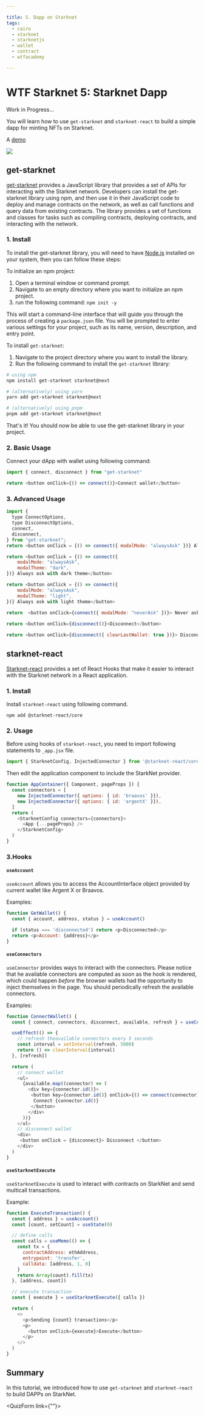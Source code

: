 ```yaml
---

title: 5. Dapp on Starknet
tags:
  - cairo
  - starknet
  - starknetjs
  - wallet
  - contract
  - wtfacademy

---
```



<QuizProgress courseId={CourseId} lessonId={Lesson_5}></QuizProgress>

# WTF Starknet 5: Starknet Dapp

Work in Progress... 

You will learn how to use `get-starknet` and `starknet-react` to build a simple dapp for minting NFTs on Starknet. 

A [demo](https://starknetfinal.kongtaoxing.repl.co/)

![](img/5-1.png)

## get-starknet

[get-starknet](https://github.com/starknet-io/get-starknet) provides a JavaScript library that provides a set of APIs for interacting with the Starknet network. Developers can install the get-starknet library using npm, and then use it in their JavaScript code to deploy and manage contracts on the network, as well as call functions and query data from existing contracts. The library provides a set of functions and classes for tasks such as compiling contracts, deploying contracts, and interacting with the network.


### 1. Install

To install the get-starknet library, you will need to have [Node.js](https://nodejs.org/en/download/) installed on your system, then you can follow these steps:

To initialize an npm project:

1. Open a terminal window or command prompt.
2. Navigate to an empty directory where you want to initialize an npm project.
3. run the following command: `npm init -y`

This will start a command-line interface that will guide you through the process of creating a `package.json` file. You will be prompted to enter various settings for your project, such as its name, version, description, and entry point.

To install `get-starknet`:

1. Navigate to the project directory where you want to install the library.
2. Run the following command to install the `get-starknet` library:

```bash
# using npm
npm install get-starknet starknet@next

# (alternatively) using yarn
yarn add get-starknet starknet@next

# (alternatively) using pnpm
pnpm add get-starknet starknet@next
```

That's it! You should now be able to use the get-starknet library in your project.

### 2. Basic Usage

Connect your dApp with wallet using following command:

```javascript
import { connect, disconnect } from "get-starknet"

return <button onClick={() => connect()}>Connect wallet</button>
```

### 3. Advanced Usage

```javascript
import {
  type ConnectOptions,
  type DisconnectOptions,
  connect,
  disconnect,
} from "get-starknet";
return <button onClick = {() => connect({ modalMode: "alwaysAsk" })} Always ask </button>

return <button onClick = {() => connect({ 
    modalMode: "alwaysAsk",
	modalTheme: "dark",
})} Always ask with dark theme</button>

return <button onClick = {() => connect({ 
    modalMode: "alwaysAsk",
	modalTheme: "light",
})} Always ask with light theme</button>

return  <button onClick={connect({ modalMode: "neverAsk" })}> Never ask </button>
 
return <button onClick={disconnect()}>Disconnect</button>

return <button onClick={disconnect({ clearLastWallet: true })}> Disconnect and reset </button>
```


## starknet-react

[Starknet-react](https://github.com/apibara/starknet-react) provides a set of React Hooks that make it easier to interact with the Starknet network in a React application.


### 1. Install

Install `starknet-react` using following command.

`npm add @starknet-react/core`


### 2. Usage

Before using hooks of `starknet-react`, you need to import following statements to `_app.jsx` file.

```javascript
import { StarknetConfig, InjectedConnector } from '@starknet-react/core'
```

Then edit the application component to include the StarkNet provider.
```javascript
function AppContainer({ Component, pageProps }) {
  const connectors = [
    new InjectedConnector({ options: { id: 'braavos' }}),
    new InjectedConnector({ options: { id: 'argentX' }}),
  ]
  return (
    <StarknetConfig connectors={connectors}>
      <App {...pageProps} />
    </StarknetConfig>
  )
}
```

### 3.Hooks

#### `useAccount`

`useAccount` allows you to access the AccountInterface object provided by current wallet like Argent X or Braavos.

Examples:

```javascript
function GetWallet() {
  const { account, address, status } = useAccount()

  if (status === 'disconnected') return <p>Disconnected</p>
  return <p>Account: {address}</p>
}
```

#### `useConnectors`

`useConnector` provides ways to interact with the connectors. Please notice that he available connectors are computed as soon as the hook is rendered, which could happen *before* the browser wallets had the opportunity to inject themselves in the page. You should periodically refresh the available connectors.

Examples:

```javascript
function ConnectWallet() {
  const { connect, connectors, disconnect, available, refresh } = useConnectors()

  useEffect(() => {
    // refresh theavailable connectors every 5 seconds
    const interval = setInterval(refresh, 5000)
    return () => clearInterval(interval)
  }, [refresh])

  return (
    // connect wallet
    <ul>
      {available.map((connector) => (
        <div key={connector.id()}>
         <button key={connector.id()} onClick={() => connect(connector)}>
          Connect {connector.id()}
         </button>
        </div>
      ))}
    </ul>
	// disconnect wallet
	<div>
     <button onClick = {disconnect}> Disconnect </button>
	</div>
  )
}
```



#### `useStarknetExecute`

`useStarknetExecute` is used to interact with contracts on StarkNet and send multicall transactions.

Example:

```javascript
function ExecuteTransaction() {
  const { address } = useAccount()
  const [count, setCount] = useState(0)

  // define calls
  const calls = useMemo(() => {
    const tx = {
      contractAddress: ethAddress,
      entrypoint: 'transfer',
      calldata: [address, 1, 0]
    }
    return Array(count).fill(tx)
  }, [address, count])

  // execute transaction
  const { execute } = useStarknetExecute({ calls })

  return (
    <>
      <p>Sending {count} transactions</p>
      <p>
        <button onClick={execute}>Execute</button>
      </p>
    </>
  )
}
```

## Summary

In this tutorial, we introduced how to use `get-starknet` and `starknet-react`  to build DAPPs on StarkNet.

<QuizForm link={""}></QuizForm>
